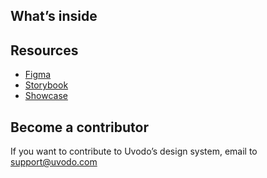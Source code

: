 

<Meta title="Welcome" />

<WelcomeHeader />
<WelcomeIntro />

## What’s inside

<AbilitiesDescription />

## Resources

- [Figma]()
- [Storybook]()
- [Showcase]()

## Become a contributor

If you want to contribute to Uvodo’s design system, email to [support@uvodo.com]()
